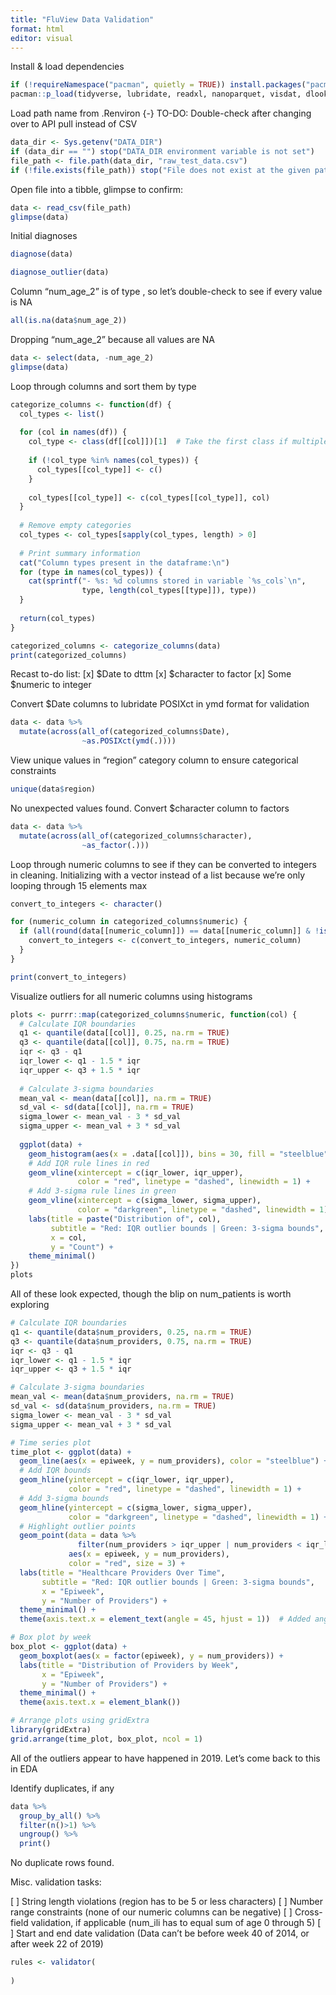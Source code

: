 ```yaml
---
title: "FluView Data Validation"
format: html
editor: visual
---
```


Install & load dependencies

```r
if (!requireNamespace("pacman", quietly = TRUE)) install.packages("pacman")
pacman::p_load(tidyverse, lubridate, readxl, nanoparquet, visdat, dlookr, validate, naniar, usethis, purrr)
```

Load path name from .Renviron
{-} TO-DO: Double-check after changing over to API pull instead of CSV

```r
data_dir <- Sys.getenv("DATA_DIR")
if (data_dir == "") stop("DATA_DIR environment variable is not set")
file_path <- file.path(data_dir, "raw_test_data.csv")
if (!file.exists(file_path)) stop("File does not exist at the given path.")
```

Open file into a tibble, glimpse to confirm:

```r
data <- read_csv(file_path)
glimpse(data)
```

Initial diagnoses

```r
diagnose(data)
```

```r
diagnose_outlier(data)
```

Column "num_age_2" is of type <lgl>, so let's double-check to see if every value is NA

```r
all(is.na(data$num_age_2))
```

Dropping "num_age_2" because all values are NA

```r
data <- select(data, -num_age_2)
glimpse(data)
```

Loop through columns and sort them by type

```r
categorize_columns <- function(df) {
  col_types <- list()
  
  for (col in names(df)) {
    col_type <- class(df[[col]])[1]  # Take the first class if multiple
    
    if (!col_type %in% names(col_types)) {
      col_types[[col_type]] <- c()
    }
    
    col_types[[col_type]] <- c(col_types[[col_type]], col)
  }
  
  # Remove empty categories
  col_types <- col_types[sapply(col_types, length) > 0]
  
  # Print summary information
  cat("Column types present in the dataframe:\n")
  for (type in names(col_types)) {
    cat(sprintf("- %s: %d columns stored in variable `%s_cols`\n", 
                type, length(col_types[[type]]), type))
  }
  
  return(col_types)
}

categorized_columns <- categorize_columns(data)
print(categorized_columns)
```

Recast to-do list:
[x] $Date to dttm
[x] $character to factor
[x] Some $numeric to integer

Convert $Date columns to lubridate POSIXct in ymd format for validation

```r
data <- data %>%
  mutate(across(all_of(categorized_columns$Date), 
                ~as.POSIXct(ymd(.))))
```

View unique values in "region" category column to ensure categorical constraints

```r
unique(data$region)
```

No unexpected values found. Convert $character column to factors

```r
data <- data %>%
  mutate(across(all_of(categorized_columns$character), 
                ~as_factor(.)))
```

Loop through numeric columns to see if they can be converted to integers in cleaning.
Initializing with a vector instead of a list because we're only looping through 15 elements max

```r
convert_to_integers <- character()

for (numeric_column in categorized_columns$numeric) {
  if (all(round(data[[numeric_column]]) == data[[numeric_column]] & !is.na(data[[numeric_column]]))) {
    convert_to_integers <- c(convert_to_integers, numeric_column)
  }
}

print(convert_to_integers)
```

Visualize outliers for all numeric columns using histograms

```r
plots <- purrr::map(categorized_columns$numeric, function(col) {
  # Calculate IQR boundaries
  q1 <- quantile(data[[col]], 0.25, na.rm = TRUE)
  q3 <- quantile(data[[col]], 0.75, na.rm = TRUE)
  iqr <- q3 - q1
  iqr_lower <- q1 - 1.5 * iqr
  iqr_upper <- q3 + 1.5 * iqr
  
  # Calculate 3-sigma boundaries
  mean_val <- mean(data[[col]], na.rm = TRUE)
  sd_val <- sd(data[[col]], na.rm = TRUE)
  sigma_lower <- mean_val - 3 * sd_val
  sigma_upper <- mean_val + 3 * sd_val
  
  ggplot(data) +
    geom_histogram(aes(x = .data[[col]]), bins = 30, fill = "steelblue", color = "white") +
    # Add IQR rule lines in red
    geom_vline(xintercept = c(iqr_lower, iqr_upper), 
               color = "red", linetype = "dashed", linewidth = 1) +
    # Add 3-sigma rule lines in green
    geom_vline(xintercept = c(sigma_lower, sigma_upper), 
               color = "darkgreen", linetype = "dashed", linewidth = 1) +
    labs(title = paste("Distribution of", col),
         subtitle = "Red: IQR outlier bounds | Green: 3-sigma bounds",
         x = col,
         y = "Count") +
    theme_minimal()
})
plots
```

All of these look expected, though the blip on num_patients is worth exploring

```r
# Calculate IQR boundaries
q1 <- quantile(data$num_providers, 0.25, na.rm = TRUE)
q3 <- quantile(data$num_providers, 0.75, na.rm = TRUE)
iqr <- q3 - q1
iqr_lower <- q1 - 1.5 * iqr
iqr_upper <- q3 + 1.5 * iqr

# Calculate 3-sigma boundaries
mean_val <- mean(data$num_providers, na.rm = TRUE)
sd_val <- sd(data$num_providers, na.rm = TRUE)
sigma_lower <- mean_val - 3 * sd_val
sigma_upper <- mean_val + 3 * sd_val

# Time series plot
time_plot <- ggplot(data) +
  geom_line(aes(x = epiweek, y = num_providers), color = "steelblue") +
  # Add IQR bounds
  geom_hline(yintercept = c(iqr_lower, iqr_upper), 
             color = "red", linetype = "dashed", linewidth = 1) +
  # Add 3-sigma bounds
  geom_hline(yintercept = c(sigma_lower, sigma_upper), 
             color = "darkgreen", linetype = "dashed", linewidth = 1) +
  # Highlight outlier points
  geom_point(data = data %>% 
               filter(num_providers > iqr_upper | num_providers < iqr_lower),
             aes(x = epiweek, y = num_providers),
             color = "red", size = 3) +
  labs(title = "Healthcare Providers Over Time",
       subtitle = "Red: IQR outlier bounds | Green: 3-sigma bounds",
       x = "Epiweek",
       y = "Number of Providers") +
  theme_minimal() +
  theme(axis.text.x = element_text(angle = 45, hjust = 1))  # Added angle for better readability

# Box plot by week
box_plot <- ggplot(data) +
  geom_boxplot(aes(x = factor(epiweek), y = num_providers)) +
  labs(title = "Distribution of Providers by Week",
       x = "Epiweek",
       y = "Number of Providers") +
  theme_minimal() +
  theme(axis.text.x = element_blank())

# Arrange plots using gridExtra
library(gridExtra)
grid.arrange(time_plot, box_plot, ncol = 1)
```

All of the outliers appear to have happened in 2019. Let's come back to this in EDA

Identify duplicates, if any

```r
data %>%
  group_by_all() %>%
  filter(n()>1) %>%
  ungroup() %>%
  print()
```

No duplicate rows found.

Misc. validation tasks:

[ ] String length violations (region has to be 5 or less characters)
[ ] Number range constraints (none of our numeric columns can be negative)
[ ] Cross-field validation, if applicable (num_ili has to equal sum of age 0 through 5)
[ ] Start and end date validation (Data can't be before week 40 of 2014, or after week 22 of 2019)

```r
rules <- validator(
  
)
```
